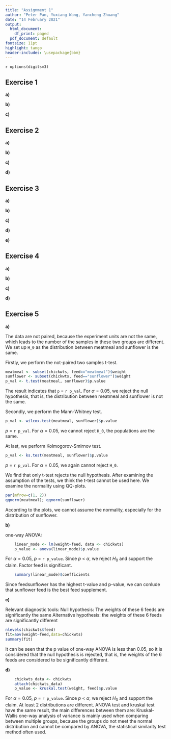 ```yaml
---
title: "Assignment 1"
author: "Peter Pan, Yuxiang Wang, Yancheng Zhuang"
date: "14 February 2021"
output:
  html_document:
    df_print: paged
  pdf_document: default
fontsize: 11pt
highlight: tango
header-includes: \usepackage{bbm}
---
```


`r options(digits=3)`

## Exercise 1
<!--
The data set birthweight.txt contains the birthweights of 188 newborn babies. 
We are interested in finding the underlying (population) mean μ of birthweights.
-->

**a)** 
<!--
Check normality of the data. 
Compute a point estimate for μ. 
Derive, assuming normality (irrespective of your conclusion about normality od the data), 
a bounded 90% confidence interval for μ. 
-->

**b)** 
<!--
An expert claims that the mean birthweight is bigger than 2800, verify this claim by using a t-test.
What is the outcome of the test if you take α = 0.1? 
And other values of α?
-->

**c)** 
<!--
In the R-output of the test from b), also a confidence interval is given, 
but why is it different from the confidence interval found in a) and why is it one-sided?
-->

## Exercise 2
<!--
We study the power function of the two-sample t-test (see Section 1.9 of Assignment 0). 
For n=m=30, mu=180, nu=175 and sd=5, generate 1000 samples x=rnorm(n, mu, sd) and y=rnorm(m, nu, sd), 
and record the 1000 p-values for testing H0: mu=nu. 
You can evaluate the power (at point nu=175) of this t-test as fraction of p-values that are smaller than 0.05.
-->

**a)** 
<!--
Set n=m=30, mu=180 and sd=5. 
Calculate now the power of the t-test for every value of nu in the grid seq(175, 185, by=0.25). 
Plot the power as a function of nu.
-->

**b)** 
<!--
Set n=m=100, mu=180 and sd=5. 
Repeat the preceding exercise. 
Add the plot to the preceding plot.
-->

**c)** 
<!--
Set n=m=30, mu=180 and sd=15. 
Repeat the preceding exercise.
-->

**d)** 
<!--
Explain your findings.
-->

## Exercise 3
<!--
A telecommunication company has entered the market for mobile phones in a new country. 
The company's marketing manager conducts a survey of 200 new subscribers for mobile phones. 
The results of the survey are in the data set telephone.txt, 
which contains the first month bills X_1, ..., X_200, in euros.
-->

**a)** 
<!--
Make an appropriate plot of this data set. 
What marketing advice(s) would you give to the marketing manager? 
Are there any inconsistencies in the data? 
If so, try to fix these.
-->

**b)** 
<!--
By using a bootstrap test with the test statistic T = median(X_1, ..., X_200), 
test whether the data telephone.txt stems from the exponential distribution Exp(λ) with some λ from [0.01, 0.1].
-->

**c)** 
<!--
Construct a 95% bootstrap confidence interval for the population median of the sample.
-->

**d)** 
<!--
Assuming X_1, ..., X_N ~ Exp(λ) and using the central limit theorem for the sample mean, 
estimate λ and construct again a 95% confidence interval for the population median. 
Comment on your findings.
-->

**e)** 
<!--
Using an appropriate test, test the null hypothesis that the median bill is bigger or equal to 40 euro against 
the alternative that the median bill is smaller than 40 euro. 
Next, design and perform a test to check whether the fraction of the bills less than 10 euro is less than 25%.
-->

## Exercise 4
<!--
To study the effect of energy drink a sample of 24 high school pupils were randomized to drinking 
either a softdrink or an energy drink after running for 60 meters. 
After half an hour they were asked to run again. 
For both sprints they were asked to sprint as fast they could,  and the sprinting time was measured. 
The data is given in the file run.txt. 
[Courtesy class 5E, Stedelijk Gymnasium Leiden, 2010.]
-->

**a)** 
<!--
Disregarding the type of drink, test whether the run times before drink and after are correlated. 
-->

**b)** 
<!--
Test separately, for both the softdrink and the energy drink conditions, 
whether there is a difference in speed in the two running tasks.
-->

**c)** 
<!--
For each pupil compute the time difference between the two running tasks. 
Test whether these time differences are effected by the type of drink.
-->

**d)** 
<!--
Can you think of a plausible objection to the design of the experiment in b) 
if the main aim was to test whether drinking the energy drink speeds up the running? 
Is there a similar objection to the design of the experiment in c)? 
Comment on all your findings in this exercise.
-->

## Exercise 5
<!--
The dataset chickwts is a data frame included in the standard R installation, to view it, type chickwts at the R prompt. 
This data frame contains 71 observations on newly-hatched chicks which were randomly allocated among six groups. 
Each group was given a different feed supplement for six weeks, after which their weight (in grams) was measured. 
The data frame consists of a numeric column giving the weights, and a factor column giving the name of the feed supplement.
-->

**a)** 
<!--
Test whether the distributions of the chicken weights for meatmeal and sunflower groups are different by performing three tests: 
- the two samples t-test (argue whether the data are paired or not)
- the Mann-Whitney test
- the Kolmogorov-Smirnov test. 
Comment on your findings.
-->

The data are not paired, because the experiment units are not the same, 
which leads to the number of the samples in these two groups are different. 
We set up `H_0` as the distribution between meatmeal and sunflower is the same.

Firstly, we perform the not-paired two samples t-test. 

```r
meatmeal <- subset(chickwts, feed=="meatmeal")$weight
sunflower <- subset(chickwts, feed=="sunflower")$weight
p_val <- t.test(meatmeal, sunflower)$p.value
```

The result indicates that `p` = `r p_val`. For $\alpha = 0.05$, we reject the null hypothesis, 
that is, the distribution between meatmeal and sunflower is not the same.

Secondly, we perform the Mann-Whitney test. 

```r
p_val <- wilcox.test(meatmeal, sunflower)$p.value
```

$p$ = `r p_val`. 
For $\alpha = 0.05$, we cannot reject `H_0`, the populations are the same.

At last, we perform Kolmogorov-Smirnov test. 

```r
p_val <- ks.test(meatmeal, sunflower)$p.value
```

$p$ = `r p_val`. For $\alpha = 0.05$, we again cannot reject `H_0`.

We find that only t-test rejects the null hypothesis. 
After examining the assumption of the tests, we think the t-test cannot be used here. 
We examine the normality using QQ-plots.

```r
par(mfrow=c(1, 2))
qqnorm(meatmeal); qqnorm(sunflower)
```

According to the plots, we cannot assume the normality, especially for the distribution of sunflower. 

**b)** 
<!--
Conduct a one-way ANOVA to determine whether the type of feed supplement has an effect on the weight of the chicks. 
Give the estimated chick weights for each of the six feed supplements. 
What is the best feed supplement?
-->
<!-- 
R.Pan's solution
-->

one-way ANOVA:
```r
    linear_mode <- lm(weight~feed, data <- chickwts)
    p_value <- anova(linear_mode)$p.value
```

For $\alpha = 0.05$, $p$ = `r p_value`. 
Since $p$ < $\alpha$, we reject $H_0$ and support the claim. Factor feed is significant.

```r
    summary(linear_mode)$coefficients
```

Since feedsunflower has the highest t-value and p-value, we can conlude that sunflower feed is the best feed supplement.
<!--
Yuxiang Wang's solution:

one-way ANOVA:

```r
library(gplots)
plotmeans(weight~feed,data=chickwts)
```

According to the above results, the larger the mean, the better the effect, so sunflower has the best effect
 -->


**c)** 
<!--
Check the ANOVA model assumptions by using relevant diagnostic tools.
-->

Relevant diagnostic tools:
Null hypothesis: The weights of these 6 feeds are significantly the same
Alternative hypothesis: the weights of these 6 feeds are significantly different

```r
nlevels(chickwts$feed)
fit=aov(weight~feed,data=chickwts)
summary(fit)
```

It can be seen that the p value of one-way ANOVA is less than 0.05, so it is considered that the null hypothesis is rejected, that is, the weights of the 6 feeds are considered to be significantly different.

**d)** 
<!--
Does the Kruskal-Wallis test arrive at the same conclusion about the effect of feed supplement as the test in b)? 
Explain possible differences between conclusions of the Kruskal-Wallis and ANOVA tests.
-->
```r
    chickwts_data <- chickwts
    attach(chickwts_data)
    p_value <- kruskal.test(weight, feed)$p.value
```

For $\alpha = 0.05$, $p$ = `r p_value`. 
Since $p$ < $\alpha$, we reject $H_0$ and support the claim. At least 2 distributions are different.
ANOVA test and kruskal test have the same result, the main differences between them are:
Kruskal-Wallis one-way analysis of variance is mainly used when comparing between multiple groups, because the groups do not meet the normal distribution and cannot be compared by ANOVA, the statistical similarity test method often used.